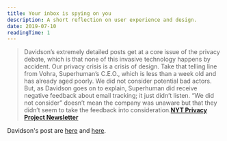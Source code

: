 ```yaml
---
title: Your inbox is spying on you
description: A short reflection on user experience and design.
date: 2019-07-10
readingTime: 1
---
```


>Davidson’s extremely detailed posts get at a core issue of the privacy debate, which is that none of this invasive technology happens by accident. Our privacy crisis is a crisis of design. Take that telling line from Vohra, Superhuman’s C.E.O., which is less than a week old and has already aged poorly. We did not consider potential bad actors. But, as Davidson goes on to explain, Superhuman did receive negative feedback about email tracking; it just didn’t listen. “We did not consider” doesn’t mean the company was unaware but that they didn’t seem to take the feedback into consideration.**[NYT Privacy Project Newsletter](https://www.nytimes.com/interactive/2019/opinion/internet-privacy-project.html)**

Davidson's post are [here](https://mikeindustries.com/blog/archive/2019/06/superhuman-is-spying-on-you) and [here](https://mikeindustries.com/blog/archive/2019/07/superhumans-superficial-privacy-fixes-do-not-prevent-it-from-spying-on-you).